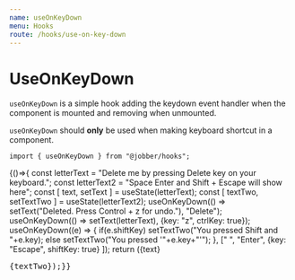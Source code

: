 ```yaml
---
name: useOnKeyDown
menu: Hooks
route: /hooks/use-on-key-down
---
```



# UseOnKeyDown

`useOnKeyDown` is a simple hook adding the keydown event handler when the component is mounted and removing when unmounted.

`useOnKeyDown` should **only** be used when making keyboard shortcut in a component.

```tsx
import { useOnKeyDown } from "@jobber/hooks";
```


<Playground>
  {()=>{
    const letterText = "Delete me by pressing Delete key on your keyboard.";
    const letterText2 = "Space Enter and Shift + Escape will show here";
    const [ text, setText ] = useState(letterText);
    const [ textTwo, setTextTwo ] = useState(letterText2);
    useOnKeyDown(() => setText("Deleted. Press Control + z for undo."), "Delete");
    useOnKeyDown(() => setText(letterText), {key: "z", ctrlKey: true});
    useOnKeyDown((e) => {
        if(e.shiftKey) setTextTwo("You pressed Shift and "+e.key);
        else setTextTwo("You pressed '"+e.key+"'");
    }, [" ", "Enter", {key: "Escape", shiftKey: true} ]);
    return (<Text>{text}<pre />{textTwo}</Text>);}}
</Playground>
